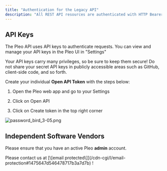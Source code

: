 ```yaml
---
title: "Authentication for the Legacy API"
description: "All REST API resources are authenticated with HTTP Bearer access tokens. You can manage access tokens on your company settings page."
---
```


<Warning />

## API Keys

The Pleo API uses API keys to authenticate requests. You can view and manage your API keys in the Pleo UI in "Settings"

<Warning>
  Your API keys carry many privileges, so be sure to keep them secure! Do not share your secret API keys in publicly accessible areas such as GitHub, client-side code, and so forth.
</Warning>

Create your individual **Open API Token** with the steps below:

1. Open the Pleo web app and go to your Settings

2. Click on Open API

3. Click on Create token in the top right corner

![](/images/reference/cbd085b-password_bird_3-05.png "password_bird_3-05.png")

## Independent Software Vendors

Please ensure that you have an active Pleo **admin** account.

<Info>
  Please contact us at [\[email protected\]](/cdn-cgi/l/email-protection#1475647d546478717b3a7d7b) !
</Info>
